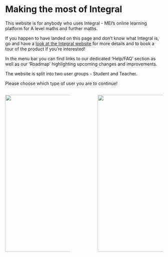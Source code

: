 # Making the most of Integral

This website is for anybody who uses Integral - MEI's online learning platform for A level maths and further maths.

If you happen to have landed on this page and don't know what Integral is, go and have a [look at the Integral website](https://integralmaths.org){target="_blank"} for more details and to book a tour of the product if you're interested!

In the menu bar you can find links to our dedicated 'Help/FAQ' section as well as our 'Roadmap' highlighting upcoming changes and improvements.

The website is split into two user groups - Student and Teacher.

Please choose which type of user you are to continue!

::: columns
::: {.column width="45%"}
[![](images/student1.png){fig-alt="Student" width="500"}](Student.qmd)
:::

::: {.column width="10%"}

:::

::: {.column width="45%"}
[![](images/teacher1.png){fig-alt="Teacher" width="500"}](Teacher.qmd)
:::
:::

